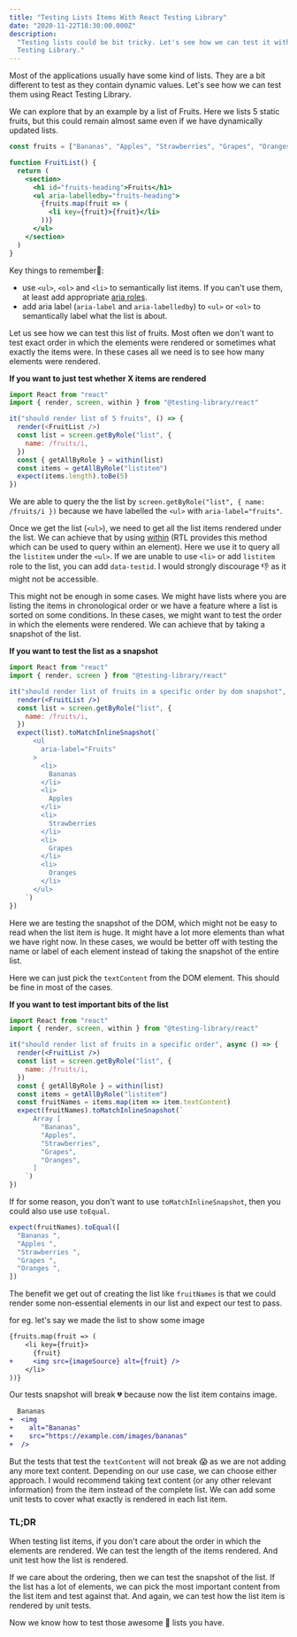 ```yaml
---
title: "Testing Lists Items With React Testing Library"
date: "2020-11-22T18:30:00.000Z"
description:
  "Testing lists could be bit tricky. Let's see how we can test it with React
  Testing Library."
---
```


Most of the applications usually have some kind of lists. They are a bit
different to test as they contain dynamic values. Let's see how we can test them
using React Testing Library.

We can explore that by an example by a list of Fruits. Here we lists 5 static
fruits, but this could remain almost same even if we have dynamically updated
lists.

```jsx
const fruits = ["Bananas", "Apples", "Strawberries", "Grapes", "Oranges"]

function FruitList() {
  return (
    <section>
      <h1 id="fruits-heading">Fruits</h1>
      <ul aria-labelledby="fruits-heading">
        {fruits.map(fruit => (
          <li key={fruit}>{fruit}</li>
        ))}
      </ul>
    </section>
  )
}
```

Key things to remember📝:

- use `<ul>`, `<ol>` and `<li>` to semantically list items. If you can't use
  them, at least add appropriate
  [aria roles](https://developer.mozilla.org/en-US/docs/Web/Accessibility/ARIA/Roles/List_role).
- add aria label (`aria-label` and `aria-labelledby`) to `<ul>` or `<ol>` to
  semantically label what the list is about.

Let us see how we can test this list of fruits. Most often we don't want to test
exact order in which the elements were rendered or sometimes what exactly the
items were. In these cases all we need is to see how many elements were
rendered.

**If you want to just test whether X items are rendered**

```js
import React from "react"
import { render, screen, within } from "@testing-library/react"

it("should render list of 5 fruits", () => {
  render(<FruitList />)
  const list = screen.getByRole("list", {
    name: /fruits/i,
  })
  const { getAllByRole } = within(list)
  const items = getAllByRole("listitem")
  expect(items.length).toBe(5)
})
```

We are able to query the the list by
`screen.getByRole("list", { name: /fruits/i })` because we have labelled the
`<ul>` with `aria-label="fruits"`.

Once we get the list (`<ul>`), we need to get all the list items rendered under
the list. We can achieve that by using
[within](https://testing-library.com/docs/dom-testing-library/api-helpers#within-and-getqueriesforelement-apis)
(RTL provides this method which can be used to query within an element). Here we
use it to query all the `listitem` under the `<ul>`. If we are unable to use
`<li>` or add `listitem` role to the list, you can add `data-testid`. I would
strongly discourage 👎 as it might not be accessible.

This might not be enough in some cases. We might have lists where you are
listing the items in chronological order or we have a feature where a list is
sorted on some conditions. In these cases, we might want to test the order in
which the elements were rendered. We can achieve that by taking a snapshot of
the list.

**If you want to test the list as a snapshot**

```jsx
import React from "react"
import { render, screen } from "@testing-library/react"

it("should render list of fruits in a specific order by dom snapshot", () => {
  render(<FruitList />)
  const list = screen.getByRole("list", {
    name: /fruits/i,
  })
  expect(list).toMatchInlineSnapshot(`
      <ul
        aria-label="Fruits"
      >
        <li>
          Bananas
        </li>
        <li>
          Apples
        </li>
        <li>
          Strawberries
        </li>
        <li>
          Grapes
        </li>
        <li>
          Oranges
        </li>
      </ul>
    `)
})
```

Here we are testing the snapshot of the DOM, which might not be easy to read
when the list item is huge. It might have a lot more elements than what we have
right now. In these cases, we would be better off with testing the name or label
of each element instead of taking the snapshot of the entire list.

Here we can just pick the `textContent` from the DOM element. This should be
fine in most of the cases.

**If you want to test important bits of the list**

```jsx
import React from "react"
import { render, screen, within } from "@testing-library/react"

it("should render list of fruits in a specific order", async () => {
  render(<FruitList />)
  const list = screen.getByRole("list", {
    name: /fruits/i,
  })
  const { getAllByRole } = within(list)
  const items = getAllByRole("listitem")
  const fruitNames = items.map(item => item.textContent)
  expect(fruitNames).toMatchInlineSnapshot(`
      Array [
        "Bananas",
        "Apples",
        "Strawberries",
        "Grapes",
        "Oranges",
      ]
    `)
})
```

If for some reason, you don't want to use `toMatchInlineSnapshot`, then you
could also use use `toEqual`.

```js
expect(fruitNames).toEqual([
  "Bananas ",
  "Apples ",
  "Strawberries ",
  "Grapes ",
  "Oranges ",
])
```

The benefit we get out of creating the list like `fruitNames` is that we could
render some non-essential elements in our list and expect our test to pass.

for eg. let's say we made the list to show some image

```diff
{fruits.map(fruit => (
    <li key={fruit}>
      {fruit}
+     <img src={imageSource} alt={fruit} />
    </li>
))}
```

Our tests snapshot will break 💔 because now the list item contains image.

```diff
  Bananas
+  <img
+    alt="Bananas"
+    src="https://example.com/images/bananas"
+  />
```

But the tests that test the `textContent` will not break 😱 as we are not adding
any more text content. Depending on our use case, we can choose either approach.
I would recommend taking text content (or any other relevant information) from
the item instead of the complete list. We can add some unit tests to cover what
exactly is rendered in each list item.

### TL;DR

When testing list items, if you don't care about the order in which the elements
are rendered. We can test the length of the items rendered. And unit test how
the list is rendered.

If we care about the ordering, then we can test the snapshot of the list. If the
list has a lot of elements, we can pick the most important content from the list
item and test against that. And again, we can test how the list item is rendered
by unit tests.

Now we know how to test those awesome 🕺 lists you have.
